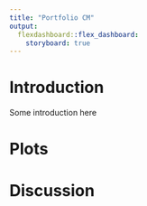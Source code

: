 ```yaml
---
title: "Portfolio CM"
output:  
  flexdashboard::flex_dashboard:
    storyboard: true
---
```


Introduction {data-icon="fa-thin fa-folder-music"}
=================

Some introduction here

Plots
=================

Discussion
=================